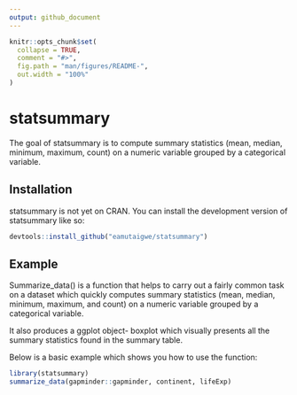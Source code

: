 ```yaml
---
output: github_document
---
```


<!-- README.md is generated from README.Rmd. Please edit that file -->

```r
knitr::opts_chunk$set(
  collapse = TRUE,
  comment = "#>",
  fig.path = "man/figures/README-",
  out.width = "100%"
)
```

# statsummary

<!-- badges: start -->
<!-- badges: end -->

The goal of statsummary is to compute summary statistics (mean, median, minimum, maximum, count) on a numeric variable grouped by a categorical variable.

## Installation

statsummary is not yet on CRAN. You can install the development version of statsummary like so:

``` r
devtools::install_github("eamutaigwe/statsummary")
```

## Example

Summarize_data() is a function that helps to carry out a fairly common task on a dataset which quickly computes summary statistics (mean, median, minimum, maximum, and count) on a numeric variable grouped by a categorical variable.

It also produces a ggplot object- boxplot which visually presents all the summary statistics found in the summary table.

Below is a basic example which shows you how to use the function:

```r
library(statsummary)
summarize_data(gapminder::gapminder, continent, lifeExp)
```

